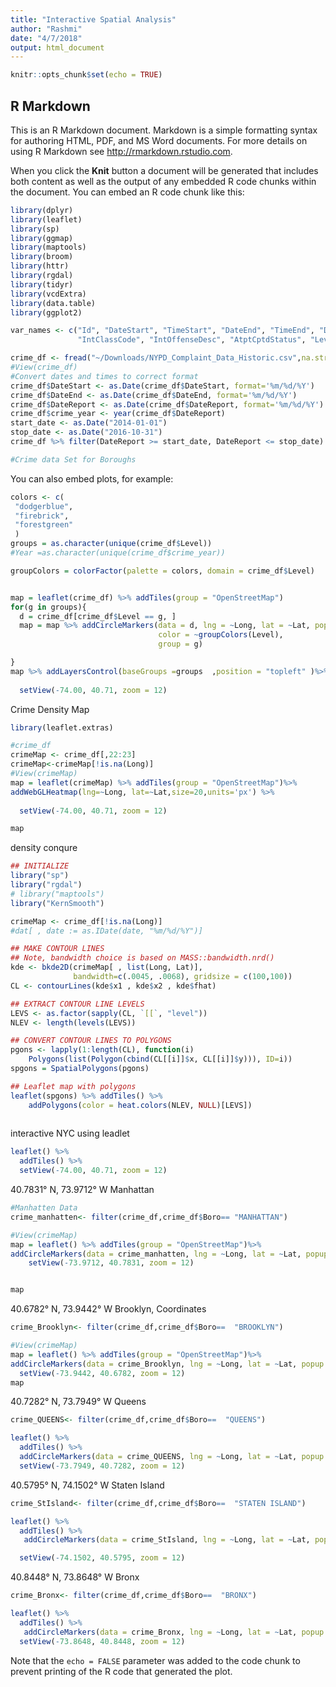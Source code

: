 ```yaml
---
title: "Interactive Spatial Analysis"
author: "Rashmi"
date: "4/7/2018"
output: html_document
---
```


```r
knitr::opts_chunk$set(echo = TRUE)
```

## R Markdown

This is an R Markdown document. Markdown is a simple formatting syntax for authoring HTML, PDF, and MS Word documents. For more details on using R Markdown see <http://rmarkdown.rstudio.com>.

When you click the **Knit** button a document will be generated that includes both content as well as the output of any embedded R code chunks within the document. You can embed an R code chunk like this:

```r

library(dplyr)
library(leaflet)
library(sp)
library(ggmap)
library(maptools)
library(broom)
library(httr)
library(rgdal)
library(tidyr)
library(vcdExtra)
library(data.table)
library(ggplot2)
```



```r
var_names <- c("Id", "DateStart", "TimeStart", "DateEnd", "TimeEnd", "DateReport", "ClassCode", "OffenseDesc", 
               "IntClassCode", "IntOffenseDesc", "AtptCptdStatus", "Level", "Jurisdiction", "Boro", "Pct", "LocOfOccr", "PremDesc", "ParkName", "HousingDevName", "XCoord", "YCoord", "Lat", "Long", "Lat_Long")

crime_df <- fread("~/Downloads/NYPD_Complaint_Data_Historic.csv",na.strings="",nrows = 50000, col.names = var_names, stringsAsFactors = TRUE)
#View(crime_df)
#Convert dates and times to correct format
crime_df$DateStart <- as.Date(crime_df$DateStart, format='%m/%d/%Y')
crime_df$DateEnd <- as.Date(crime_df$DateEnd, format='%m/%d/%Y')
crime_df$DateReport <- as.Date(crime_df$DateReport, format='%m/%d/%Y')
crime_df$crime_year <- year(crime_df$DateReport)
start_date <- as.Date("2014-01-01")
stop_date <- as.Date("2016-10-31")
crime_df %>% filter(DateReport >= start_date, DateReport <= stop_date)

#Crime data Set for Boroughs

```


You can also embed plots, for example:

```r

colors <- c(
 "dodgerblue",
 "firebrick",
 "forestgreen"
 )
groups = as.character(unique(crime_df$Level))
#Year =as.character(unique(crime_df$crime_year))

groupColors = colorFactor(palette = colors, domain = crime_df$Level)


map = leaflet(crime_df) %>% addTiles(group = "OpenStreetMap")
for(g in groups){
  d = crime_df[crime_df$Level == g, ]
  map = map %>% addCircleMarkers(data = d, lng = ~Long, lat = ~Lat, popup = ~ OffenseDesc ,
                                 color = ~groupColors(Level),
                                 group = g)

}
map %>% addLayersControl(baseGroups =groups  ,position = "topleft" )%>%
    
  setView(-74.00, 40.71, zoom = 12)
```

 Crime Density Map
```r
library(leaflet.extras)

#crime_df
crimeMap <- crime_df[,22:23]
crimeMap<-crimeMap[!is.na(Long)]
#View(crimeMap)
map = leaflet(crimeMap) %>% addTiles(group = "OpenStreetMap")%>% 
addWebGLHeatmap(lng=~Long, lat=~Lat,size=20,units='px') %>% 
    
  setView(-74.00, 40.71, zoom = 12)

map
```

density conqure

```r
## INITIALIZE
library("sp")
library("rgdal")
# library("maptools")
library("KernSmooth")

crimeMap <- crime_df[!is.na(Long)]
#dat[ , date := as.IDate(date, "%m/%d/%Y")]

## MAKE CONTOUR LINES
## Note, bandwidth choice is based on MASS::bandwidth.nrd()
kde <- bkde2D(crimeMap[ , list(Long, Lat)],
              bandwidth=c(.0045, .0068), gridsize = c(100,100))
CL <- contourLines(kde$x1 , kde$x2 , kde$fhat)

## EXTRACT CONTOUR LINE LEVELS
LEVS <- as.factor(sapply(CL, `[[`, "level"))
NLEV <- length(levels(LEVS))

## CONVERT CONTOUR LINES TO POLYGONS
pgons <- lapply(1:length(CL), function(i)
    Polygons(list(Polygon(cbind(CL[[i]]$x, CL[[i]]$y))), ID=i))
spgons = SpatialPolygons(pgons)

## Leaflet map with polygons
leaflet(spgons) %>% addTiles() %>% 
    addPolygons(color = heat.colors(NLEV, NULL)[LEVS])
   
```


interactive NYC using leadlet

```r
leaflet() %>%
  addTiles() %>%
  setView(-74.00, 40.71, zoom = 12)


```

40.7831° N, 73.9712° W Manhattan

```r

#Manhatten Data
crime_manhatten<- filter(crime_df,crime_df$Boro== "MANHATTAN")

#View(crimeMap)
map = leaflet() %>% addTiles(group = "OpenStreetMap")%>% 
addCircleMarkers(data = crime_manhatten, lng = ~Long, lat = ~Lat, popup = ~ OffenseDesc) %>%
    setView(-73.9712, 40.7831, zoom = 12) 


map

```

40.6782° N, 73.9442° W Brooklyn, Coordinates

```r

crime_Brooklyn<- filter(crime_df,crime_df$Boro==  "BROOKLYN")

#View(crimeMap)
map = leaflet() %>% addTiles(group = "OpenStreetMap")%>% 
addCircleMarkers(data = crime_Brooklyn, lng = ~Long, lat = ~Lat, popup = ~ OffenseDesc) %>%
  setView(-73.9442, 40.6782, zoom = 12)
map
```

40.7282° N, 73.7949° W Queens

```r

crime_QUEENS<- filter(crime_df,crime_df$Boro==  "QUEENS")

leaflet() %>%
  addTiles() %>%
  addCircleMarkers(data = crime_QUEENS, lng = ~Long, lat = ~Lat, popup = ~ OffenseDesc) %>%
  setView(-73.7949, 40.7282, zoom = 12)
```

40.5795° N, 74.1502° W Staten Island

```r

crime_StIsland<- filter(crime_df,crime_df$Boro==  "STATEN ISLAND")

leaflet() %>%
  addTiles() %>%
   addCircleMarkers(data = crime_StIsland, lng = ~Long, lat = ~Lat, popup = ~ OffenseDesc) %>%

  setView(-74.1502, 40.5795, zoom = 12)
```

40.8448° N, 73.8648° W Bronx

```r
crime_Bronx<- filter(crime_df,crime_df$Boro==  "BRONX")

leaflet() %>%
  addTiles() %>%
   addCircleMarkers(data = crime_Bronx, lng = ~Long, lat = ~Lat, popup = ~ OffenseDesc) %>%
  setView(-73.8648, 40.8448, zoom = 12)
```


Note that the `echo = FALSE` parameter was added to the code chunk to prevent printing of the R code that generated the plot.


